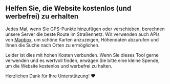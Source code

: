 <script>
</script>

## <HeartHandshake size="18" class="mr-1 inline-block align-baseline" /> Helfen Sie, die Website kostenlos (und werbefrei) zu erhalten

Jedes Mal, wenn Sie GPS-Punkte hinzufügen oder verschieben, berechnen unsere Server die beste Route im Straßennetz.
Wir verwenden auch APIs von <a href="https://mapbox.com" target="_blank">Mapbox</a>, um schöne Karten anzuzeigen, Höhendaten abzurufen und Ihnen die Suche nach Orten zu ermöglichen.

Leider ist dies mit hohen Kosten verbunden.
Wenn Sie dieses Tool gerne verwenden und es wertvoll finden, erwägen Sie bitte eine kleine Spende, um die Website kostenlos und werbefrei zu halten.

Herzlichen Dank für Ihre Unterstützung! ❤️
